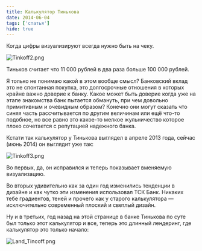 ```yaml
---
title: Калькулятор Тинькова
date: 2014-06-04
tags: ['статья']
hide: true
---
```


Когда цифры визуализируют всегда нужно быть на чеку.

![Tinkoff2.png](./Tinkoff2.png)

Тиньков считает что 11 000 рублей в два раза больше 100 000 рублей.

Я только не понимаю какой в этом вообще смысл? Банковский вклад это не спонтанная покупка, это долгосрочные отношения в которых крайне важно доверие к банку. Какое может быть доверие когда уже на этапе знакомства банк пытается обмануть, при чем довольно примитивным и очевидным образом? Конечно они могут сказать что синяя часть рассчитывается по другим величинам или ещё что-то подобное, но все равно это какое-то мелкое жульничество которое плохо сочетается с репутацией надежного банка.

Кстати так калькулятор у Тинькова выглядел в апреле 2013 года, сейчас (июнь 2014) он выглядит уже так:

![Tinkoff3.png](./Tinkoff3.png)

Во первых, да, он исправился и теперь показывает вменяемую визуализацию.

Во вторых удивительно как за один год изменились тенденции в дизайне и как чутко эти изменения использовал ТСК Банк. Никаких тебе градиентов, теней и прочего как у старого калькулятора — исключительно современный плоский и светлый дизайн.

Ну и в третьих, год назад на этой странице в банке Тинькова по суте был только этот калькулятор и все, теперь это длинный лендеринг, где калькулятор это только начало:

![Land_Tincoff.png](./Land_Tincoff.png)
